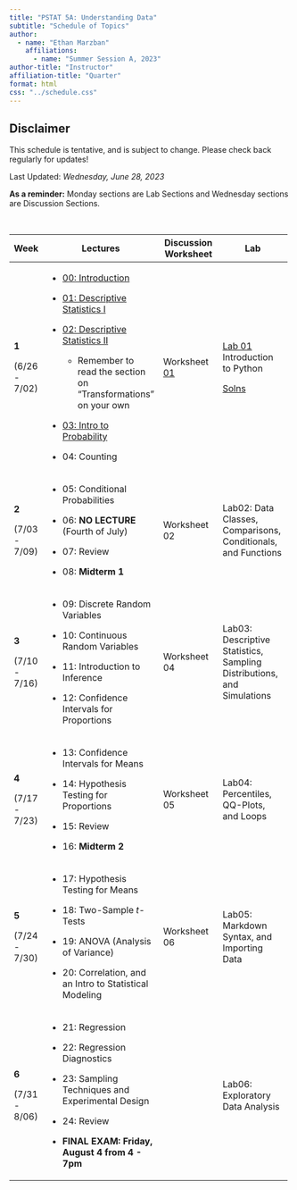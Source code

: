 ```yaml
---
title: "PSTAT 5A: Understanding Data"
subtitle: "Schedule of Topics"
author:
  - name: "Ethan Marzban"
    affiliations:
      - name: "Summer Session A, 2023"
author-title: "Instructor"
affiliation-title: "Quarter"
format: html
css: "../schedule.css"
---
```


::: callout-caution
## Disclaimer

This schedule is tentative, and is subject to change. Please check back regularly for updates!
:::

Last Updated: *Wednesday, June 28, 2023*\

**As a reminder:** Monday sections are Lab Sections and Wednesday sections are Discussion Sections.

\

+---------------+---------------------------------------------------------------------------------------------------------------------------------+-----------------------------------------------------------------------------------------------------------------+----------------------------------------------------------------------------------------------------------------------------+
| Week          | Lectures                                                                                                                        | Discussion Worksheet                                                                                            | Lab                                                                                                                        |
+===============+=================================================================================================================================+=================================================================================================================+============================================================================================================================+
| **1**         | -   <a href = "Lectures/Lecture00/Lec00.qmd" class = "button label-outline" target = "_blank">00: Introduction</a>              | Worksheet <a href = "../Files/Wkshts/Wksht01_blank.pdf" class = "button label-outline" target = "_blank">01</a> | <a href = "Labs/Lab01/lab01.qmd" class = "button label-outline" target = "_blank">Lab 01</a> <br /> Introduction to Python |
|               |                                                                                                                                 |                                                                                                                 |                                                                                                                            |
| (6/26 - 7/02) | -   <a href = "Lectures/Lecture01/Lec01.qmd" class = "button label-outline" target = "_blank">01: Descriptive Statistics I</a>  |                                                                                                                 | <a href = "../Files/Labs/Lab01_Solns.pdf" class = "button label-outline" target = "_blank">Solns</a>                       |
|               |                                                                                                                                 |                                                                                                                 |                                                                                                                            |
|               | -   <a href = "Lectures/Lecture02/Lec02.qmd" class = "button label-outline" target = "_blank">02: Descriptive Statistics II</a> |                                                                                                                 |                                                                                                                            |
|               |                                                                                                                                 |                                                                                                                 |                                                                                                                            |
|               |     -   Remember to read the section on "Transformations" on your own                                                           |                                                                                                                 |                                                                                                                            |
|               |                                                                                                                                 |                                                                                                                 |                                                                                                                            |
|               | -   <a href = "Lectures/Lecture03/Lec03.qmd" class = "button label-outline" target = "_blank">03: Intro to Probability</a>      |                                                                                                                 |                                                                                                                            |
|               |                                                                                                                                 |                                                                                                                 |                                                                                                                            |
|               | -   04: Counting                                                                                                                |                                                                                                                 |                                                                                                                            |
+---------------+---------------------------------------------------------------------------------------------------------------------------------+-----------------------------------------------------------------------------------------------------------------+----------------------------------------------------------------------------------------------------------------------------+
| **2**         | -   05: Conditional Probabilities                                                                                               | Worksheet 02                                                                                                    | Lab02: Data Classes, Comparisons, Conditionals, and Functions                                                              |
|               |                                                                                                                                 |                                                                                                                 |                                                                                                                            |
| (7/03 - 7/09) | -   06: **NO LECTURE** (Fourth of July)                                                                                         |                                                                                                                 |                                                                                                                            |
|               |                                                                                                                                 |                                                                                                                 |                                                                                                                            |
|               | -   07: Review                                                                                                                  |                                                                                                                 |                                                                                                                            |
|               |                                                                                                                                 |                                                                                                                 |                                                                                                                            |
|               | -   08: **Midterm 1**                                                                                                           |                                                                                                                 |                                                                                                                            |
+---------------+---------------------------------------------------------------------------------------------------------------------------------+-----------------------------------------------------------------------------------------------------------------+----------------------------------------------------------------------------------------------------------------------------+
| **3**         | -   09: Discrete Random Variables                                                                                               | Worksheet 04                                                                                                    | Lab03: Descriptive Statistics, Sampling Distributions, and Simulations                                                     |
|               |                                                                                                                                 |                                                                                                                 |                                                                                                                            |
| (7/10 - 7/16) | -   10: Continuous Random Variables                                                                                             |                                                                                                                 |                                                                                                                            |
|               |                                                                                                                                 |                                                                                                                 |                                                                                                                            |
|               | -   11: Introduction to Inference                                                                                               |                                                                                                                 |                                                                                                                            |
|               |                                                                                                                                 |                                                                                                                 |                                                                                                                            |
|               | -   12: Confidence Intervals for Proportions                                                                                    |                                                                                                                 |                                                                                                                            |
+---------------+---------------------------------------------------------------------------------------------------------------------------------+-----------------------------------------------------------------------------------------------------------------+----------------------------------------------------------------------------------------------------------------------------+
| **4**         | -   13: Confidence Intervals for Means                                                                                          | Worksheet 05                                                                                                    | Lab04: Percentiles, QQ-Plots, and Loops                                                                                    |
|               |                                                                                                                                 |                                                                                                                 |                                                                                                                            |
| (7/17 - 7/23) | -   14: Hypothesis Testing for Proportions                                                                                      |                                                                                                                 |                                                                                                                            |
|               |                                                                                                                                 |                                                                                                                 |                                                                                                                            |
|               | -   15: Review                                                                                                                  |                                                                                                                 |                                                                                                                            |
|               |                                                                                                                                 |                                                                                                                 |                                                                                                                            |
|               | -   16: **Midterm 2**                                                                                                           |                                                                                                                 |                                                                                                                            |
+---------------+---------------------------------------------------------------------------------------------------------------------------------+-----------------------------------------------------------------------------------------------------------------+----------------------------------------------------------------------------------------------------------------------------+
| **5**         | -   17: Hypothesis Testing for Means                                                                                            | Worksheet 06                                                                                                    | Lab05: Markdown Syntax, and Importing Data                                                                                 |
|               |                                                                                                                                 |                                                                                                                 |                                                                                                                            |
| (7/24 - 7/30) | -   18: Two-Sample *t*-Tests                                                                                                    |                                                                                                                 |                                                                                                                            |
|               |                                                                                                                                 |                                                                                                                 |                                                                                                                            |
|               | -   19: ANOVA (Analysis of Variance)                                                                                            |                                                                                                                 |                                                                                                                            |
|               |                                                                                                                                 |                                                                                                                 |                                                                                                                            |
|               | -   20: Correlation, and an Intro to Statistical Modeling                                                                       |                                                                                                                 |                                                                                                                            |
+---------------+---------------------------------------------------------------------------------------------------------------------------------+-----------------------------------------------------------------------------------------------------------------+----------------------------------------------------------------------------------------------------------------------------+
| **6**         | -   21: Regression                                                                                                              |                                                                                                                 | Lab06: Exploratory Data Analysis                                                                                           |
|               |                                                                                                                                 |                                                                                                                 |                                                                                                                            |
| (7/31 - 8/06) | -   22: Regression Diagnostics                                                                                                  |                                                                                                                 |                                                                                                                            |
|               |                                                                                                                                 |                                                                                                                 |                                                                                                                            |
|               | -   23: Sampling Techniques and Experimental Design                                                                             |                                                                                                                 |                                                                                                                            |
|               |                                                                                                                                 |                                                                                                                 |                                                                                                                            |
|               | -   24: Review                                                                                                                  |                                                                                                                 |                                                                                                                            |
|               |                                                                                                                                 |                                                                                                                 |                                                                                                                            |
|               | -   **FINAL EXAM: Friday, August 4 from 4 - 7pm**                                                                               |                                                                                                                 |                                                                                                                            |
+---------------+---------------------------------------------------------------------------------------------------------------------------------+-----------------------------------------------------------------------------------------------------------------+----------------------------------------------------------------------------------------------------------------------------+
